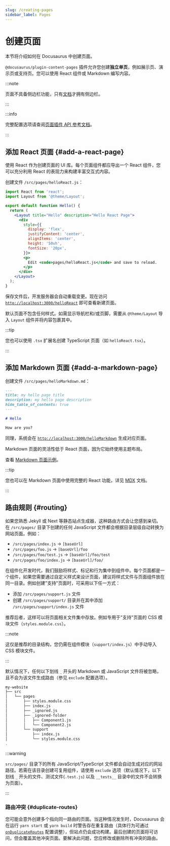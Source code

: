 ```yaml
---
slug: /creating-pages
sidebar_label: Pages
---
```


# 创建页面

本节将介绍如何在 Docusaurus 中创建页面。

`@docusaurus/plugin-content-pages` 插件允许您创建**独立单页**，例如展示页、演示页或支持页。您可以使用 React 组件或 Markdown 编写内容。

:::note

页面不具备侧边栏功能，只有[文档](./docs/docs-introduction.mdx)才拥有侧边栏。

:::

:::info

完整配置选项请查阅[页面插件 API 参考文档](./../api/plugins/plugin-content-pages.mdx)。

:::

## 添加 React 页面 {#add-a-react-page}

使用 React 作为创建页面的 UI 库。每个页面组件都应导出一个 React 组件，您可以充分利用 React 的表现力来构建丰富交互式内容。

创建文件 `/src/pages/helloReact.js`：

```jsx title="/src/pages/helloReact.js"
import React from 'react';
import Layout from '@theme/Layout';

export default function Hello() {
  return (
    <Layout title="Hello" description="Hello React Page">
      <div
        style={{
          display: 'flex',
          justifyContent: 'center',
          alignItems: 'center',
          height: '50vh',
          fontSize: '20px',
        }}>
        <p>
          Edit <code>pages/helloReact.js</code> and save to reload.
        </p>
      </div>
    </Layout>
  );
}
```

保存文件后，开发服务器会自动重载变更。现在访问 [`http://localhost:3000/helloReact`](http://localhost:3000/helloReact) 即可查看新建页面。

默认页面不包含任何样式。如需显示导航栏和/或页脚，需要从 `@theme/Layout` 导入 `Layout` 组件并将内容包裹其中。

:::tip

您也可以使用 `.tsx` 扩展名创建 TypeScript 页面（如 `helloReact.tsx`）。

:::

## 添加 Markdown 页面 {#add-a-markdown-page}

创建文件 `/src/pages/helloMarkdown.md`：

```md title="/src/pages/helloMarkdown.md"
---
title: my hello page title
description: my hello page description
hide_table_of_contents: true
---

# Hello

How are you?
```

同理，系统会在 [`http://localhost:3000/helloMarkdown`](http://localhost:3000/helloMarkdown) 生成对应页面。

Markdown 页面的灵活性低于 React 页面，因为它始终使用主题布局。

查看 [Markdown 页面示例](/examples/markdownPageExample)。

:::tip

您也可以在 Markdown 页面中使用完整的 React 功能，详见 [MDX](https://mdxjs.com/) 文档。

:::

## 路由规则 {#routing}

如果您熟悉 Jekyll 或 Next 等静态站点生成器，这种路由方式会让您感到亲切。在 `/src/pages/` 目录下创建的任何 JavaScript 文件都会根据目录层级自动转换为网站页面。例如：

- `/src/pages/index.js` → `[baseUrl]`
- `/src/pages/foo.js` → `[baseUrl]/foo`
- `/src/pages/foo/test.js` → `[baseUrl]/foo/test`
- `/src/pages/foo/index.js` → `[baseUrl]/foo/`

在组件化开发时代，我们鼓励将样式、标记和行为集中到组件中。每个页面都是一个组件，如果您需要通过自定义样式来设计页面，建议将样式文件与页面组件放在同一目录。例如创建"支持"页面时，可采用以下任一方式：

- 添加 `/src/pages/support.js` 文件
- 创建 `/src/pages/support/` 目录并在其中添加 `/src/pages/support/index.js` 文件

推荐后者，这样可以将页面相关文件集中存放。例如专用于"支持"页面的 CSS 模块文件（`styles.module.css`）。

:::note

这仅是推荐的目录结构，您仍需在组件模块（`support/index.js`）中手动导入 CSS 模块文件。

:::

默认情况下，任何以下划线 `_` 开头的 Markdown 或 JavaScript 文件将被忽略，且不会为该文件生成路由（参见 `exclude` 配置选项）。

```bash
my-website
├── src
│   └── pages
│       ├── styles.module.css
│       ├── index.js
│       ├── _ignored.js
│       ├── _ignored-folder
│       │   ├── Component1.js
│       │   └── Component2.js
│       └── support
│           ├── index.js
│           └── styles.module.css
.
```

:::warning

`src/pages/` 目录下的所有 JavaScript/TypeScript 文件都会自动生成对应的网站路径。若需在该目录创建可复用组件，请使用 `exclude` 选项（默认情况下，以下划线 `_` 开头的文件、测试文件(`.test.js`) 以及 `__tests__` 目录中的文件不会转换为页面）。

:::

### 路由冲突 {#duplicate-routes}

您可能会意外创建多个指向同一路由的页面。当这种情况发生时，Docusaurus 会在运行 `yarn start` 或 `yarn build` 时警告存在重复路由（具体行为可通过 [`onDuplicateRoutes`](../api/docusaurus.config.js.mdx#onDuplicateRoutes) 配置调整），但站点仍会成功构建。最后创建的页面将可访问，但会覆盖其他冲突页面。要解决此问题，您应修改或删除所有冲突的路由。